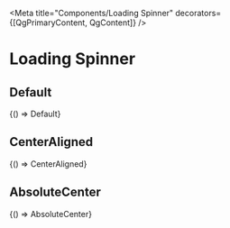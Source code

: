 


<Meta title="Components/Loading Spinner" decorators={[QgPrimaryContent, QgContent]} />

# Loading Spinner

## Default

<Canvas withSource="open">
  <Story name="Default" decorators={[Grid(2)]} parameters={getDecoratedParameters(Default)}>
    {() => Default}
  </Story>
</Canvas>

## CenterAligned

<Canvas withSource="open">
  <Story
    name="CenterAligned"
    decorators={[Grid(2)]}
    parameters={getDecoratedParameters(CenterAligned)}
  >
    {() => CenterAligned}
  </Story>
</Canvas>

## AbsoluteCenter

<Canvas withSource="open">
  <Story name="AbsoluteCenter" parameters={getDecoratedParameters(AbsoluteCenter)}>
    {() => AbsoluteCenter}
  </Story>
</Canvas>
